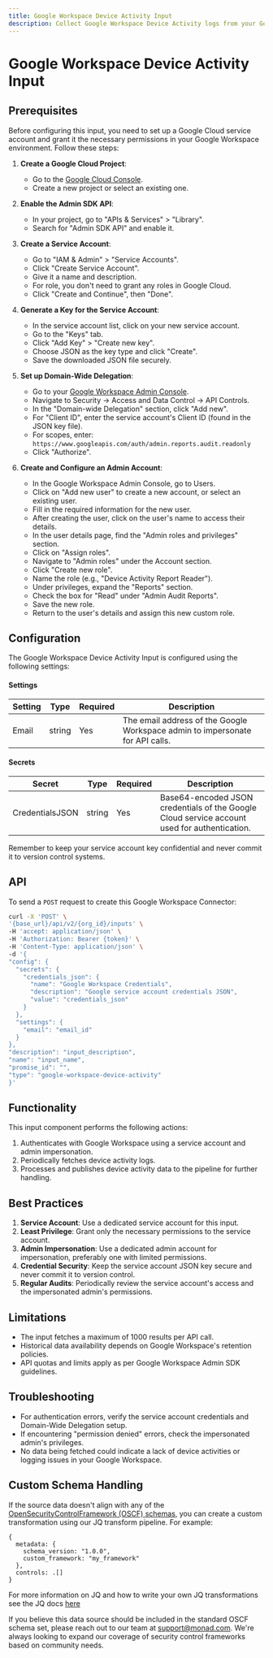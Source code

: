 ```yaml
---
title: Google Workspace Device Activity Input
description: Collect Google Workspace Device Activity logs from your Google Workspace Device Activity API
---
```


# Google Workspace Device Activity Input



## Prerequisites

Before configuring this input, you need to set up a Google Cloud service account and grant it the necessary permissions in your Google Workspace environment. Follow these steps:

1. **Create a Google Cloud Project**:
    - Go to the [Google Cloud Console](https://console.cloud.google.com/).
    - Create a new project or select an existing one.

2. **Enable the Admin SDK API**:
    - In your project, go to "APIs & Services" > "Library".
    - Search for "Admin SDK API" and enable it.

3. **Create a Service Account**:
    - Go to "IAM & Admin" > "Service Accounts".
    - Click "Create Service Account".
    - Give it a name and description.
    - For role, you don't need to grant any roles in Google Cloud.
    - Click "Create and Continue", then "Done".

4. **Generate a Key for the Service Account**:
    - In the service account list, click on your new service account.
    - Go to the "Keys" tab.
    - Click "Add Key" > "Create new key".
    - Choose JSON as the key type and click "Create".
    - Save the downloaded JSON file securely.

5. **Set up Domain-Wide Delegation**:
    - Go to your [Google Workspace Admin Console](https://admin.google.com/).
    - Navigate to Security -> Access and Data Control -> API Controls.
    - In the "Domain-wide Delegation" section, click "Add new".
    - For "Client ID", enter the service account's Client ID (found in the JSON key file).
    - For scopes, enter: `https://www.googleapis.com/auth/admin.reports.audit.readonly`
    - Click "Authorize".

6. **Create and Configure an Admin Account**:
    - In the Google Workspace Admin Console, go to Users.
    - Click on "Add new user" to create a new account, or select an existing user.
    - Fill in the required information for the new user.
    - After creating the user, click on the user's name to access their details.
    - In the user details page, find the "Admin roles and privileges" section.
    - Click on "Assign roles".
    - Navigate to "Admin roles" under the Account section.
    - Click "Create new role".
    - Name the role (e.g., "Device Activity Report Reader").
    - Under privileges, expand the "Reports" section.
    - Check the box for "Read" under "Admin Audit Reports".
    - Save the new role.
    - Return to the user's details and assign this new custom role.

## Configuration

The Google Workspace Device Activity Input is configured using the following settings:

#### Settings

| Setting | Type | Required | Description |
|---------|------|----------|-------------|
| Email | string | Yes | The email address of the Google Workspace admin to impersonate for API calls. |

#### Secrets

| Secret | Type | Required | Description |
|---------|------|----------|-------------|
| CredentialsJSON | string | Yes | Base64-encoded JSON credentials of the Google Cloud service account used for authentication. |

Remember to keep your service account key confidential and never commit it to version control systems.

## API

To send a `POST` request to create this Google Workspace Connector:

```bash
curl -X 'POST' \
'{base_url}/api/v2/{org_id}/inputs' \
-H 'accept: application/json' \
-H 'Authorization: Bearer {token}' \
-H 'Content-Type: application/json' \
-d '{
"config": {
  "secrets": {
    "credentials_json": {
      "name": "Google Workspace Credentials",
      "description": "Google service account credentials JSON",
      "value": "credentials_json"
    }
  },
  "settings": {
    "email": "email_id"
  }
},
"description": "input_description",
"name": "input_name",
"promise_id": "",
"type": "google-workspace-device-activity"
}'
```

## Functionality

This input component performs the following actions:

1. Authenticates with Google Workspace using a service account and admin impersonation.
2. Periodically fetches device activity logs.
3. Processes and publishes device activity data to the pipeline for further handling.

## Best Practices

1. **Service Account**: Use a dedicated service account for this input.
2. **Least Privilege**: Grant only the necessary permissions to the service account.
3. **Admin Impersonation**: Use a dedicated admin account for impersonation, preferably one with limited permissions.
4. **Credential Security**: Keep the service account JSON key secure and never commit it to version control.
5. **Regular Audits**: Periodically review the service account's access and the impersonated admin's permissions.

## Limitations

- The input fetches a maximum of 1000 results per API call.
- Historical data availability depends on Google Workspace's retention policies.
- API quotas and limits apply as per Google Workspace Admin SDK guidelines.

## Troubleshooting

- For authentication errors, verify the service account credentials and Domain-Wide Delegation setup.
- If encountering "permission denied" errors, check the impersonated admin's privileges.
- No data being fetched could indicate a lack of device activities or logging issues in your Google Workspace.

## Custom Schema Handling

If the source data doesn't align with any of the [OpenSecurityControlFramework (OSCF) schemas](https://github.com/ocsf), you can create a custom transformation using our JQ transform pipeline. For example:

```jq
{
  metadata: {
    schema_version: "1.0.0",
    custom_framework: "my_framework"
  },
  controls: .[]
}
```

For more information on JQ and how to write your own JQ transformations see the JQ docs [here](https://jqlang.github.io/jq/)

If you believe this data source should be included in the standard OSCF schema set, please reach out to our team at [support@monad.com](mailto:support@monad.com). We're always looking to expand our coverage of security control frameworks based on community needs.

